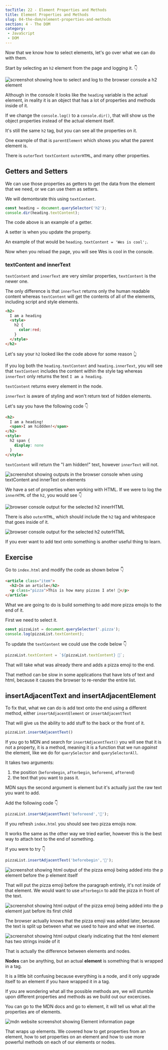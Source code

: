 ```yaml
---
tocTitle: 22 - Element Properties and Methods
title: Element Properties and Methods
slug: 04-the-dom/element-properties-and-methods
section: 4 - The DOM
category:
 - JavaScript
 - DOM
---
```


Now that we know how to select elements, let's go over what we can do with them.

Start by selecting an `h2` element from the page and logging it. 👇

![screenshot showing how to select and log to the browser console a h2 element](./229.png)

Although in the console it looks like the `heading` variable is the actual element, in reality it is an object that has a lot of properties and methods inside of it.

If we change the `console.log()` to a `console.dir()`, that will show us the object properties instead of the actual element itself.

It's still the same `h2` tag, but you can see all the properties on it.

One example of that is `parentElement` which shows you what the parent element is.

There is `outerText` `textContent` `outerHTML`, and many other properties.

## Getters and Setters

We can use those properties as getters to get the data from the element that we need, or we can use them as setters.

We will demontsrate this using `textContent`.

```js
const heading = document.querySelector('h2');
console.dir(heading.textContent);
```

The code above is an example of a getter.

A setter is when you update the property.

An example of that would be `heading.textContent = 'Wes is cool';`.

Now when you reload the page, you will see Wes is cool in the console.

### textContent and innerText

`textContent` and `innerText` are very similar properties, `textContent` is the newer one.

The only difference is that `innerText` returns only the human readable content whereas `textContent` will get the contents of all of the elements, including script and style elements.

```html
<h2>
  I am a heading
  <style>
    h2 {
      color:red;
    }
  </style>
</h2>
```

Let's say your `h2` looked like the code above for some reason 👆

If you log both the `heading.textContent` and `heading.innerText`, you will see that `textContent` includes the content within the style tag whereas `innerText` only returns the text `I am a heading`.

`textContent` returns every element in the node.

`innerText` is aware of styling and won't return text of hidden elements.

Let's say you have the following code 👇

```html
<h2>
  I am a heading!
  <span>I am hiddden!</span>
</h2>
<style>
  h2 span {
    display: none
  }
</style>
```

`textContent` will return the "I am hidden!" text, however `innerText` will not.

![screenshot showing outputs in the browser console when using textContent and innerText on elements](./230.png)

We have a set of properties when working with HTML. If we were to log the `innerHTML` of the `h2`, you would see 👇

![browser console output for the selected h2 innerHTML](./231.png)

There is also `outerHTML`, which should include the `h2` tag and whitespace that goes inside of it.

![browser console output for the selected h2 outerHTML](./232.png)

If you ever want to add text onto something is another useful thing to learn.

## Exercise

Go to `index.html` and modify the code as shown below 👇

```html
<article class="item">
  <h2>Im an article</h2>
  <p class="pizza">This is how many pizzas I ate! 🍕</p>
</article>
```

What we are going to do is build something to add more pizza emojis to the end of it.

First we need to select it.

```js
const pizzaList = document.querySelector('.pizza');
console.log(pizzaList.textContent);
```

To update the `textContent` we could use the code below 👇

```js
pizzaList.textContent = `${pizzaList.textContent} 🍕`;
```

That will take what was already there and adds a pizza emoji to the end.

That method can be slow in some applications that have lots of text and html, because it causes the browser to re-render the entire list.

## insertAdjacentText and insertAdjacentElement

To fix that, what we can do is add text onto the end using a different method, either  `insertAdjacentElement` or `insertAdjacentText`

That will give us the ability to add stuff to the back or the front of it.

```js
pizzaList.insertAdjacentText()
```

If you go to MDN and search for `insertAdjacentText()` you will see that it is not a property, it is a method, meaning it is a function that we run _against_ the element, like we do for `querySelector` and `querySelectorAll`.

It takes two arguments:
1. the position (`beforebegin`, `afterbegin`, `beforeend`, `afterend`)
2. the text that you want to pass it.

MDN says the second argument is element but it's actually just the raw text you want to add.

Add the following code 👇

```js
pizzaList.insertAdjacentText('beforeend','🍕');
```

If you refresh `index.html` you should see two pizza emojis now.

It works the same as the other way we tried earlier, however this is the best way to attach text to the end of something.

If you were to try  👇

```js
pizzaList.insertAdjacentText('beforebegin','🍕');
```

![screenshot showing html output of the pizza emoji being added into the p element before the p element itself](./233.png)

That will put the pizza emoji before the paragraph entirely, it's not inside of that element. We would want to use `afterbegin` to add the pizza in front of the text.

![screenshot showing html output of the pizza emoji being added into the p element just before its first child ](./234.png)

The browser actually knows that the pizza emoji was added later, because the text is split up between what we used to have and what we inserted.

![screenshot showing html output clearly indicating that the html element has two strings inside of it](./235.png)

That is actually the difference between elements and nodes.

**Nodes** can be anything, but an actual **element** is something that is wrapped in a tag.

It is a little bit confusing because everything is a node, and it only upgrade itself to an element if you have wrapped it in a tag.

If you are wondering what all the possible methods are, we will stumble upon different properties and methods as we build out our excercises.

You can go to the MDN docs and go to element, it will tell us what all the properties are of elements.

![mdn website screenshot showing Element information page](./236.png)

That wraps up elements. We covered how to get properties from an element, how to set properties on an element and how to use more powerful methods on each of our elements or nodes.
